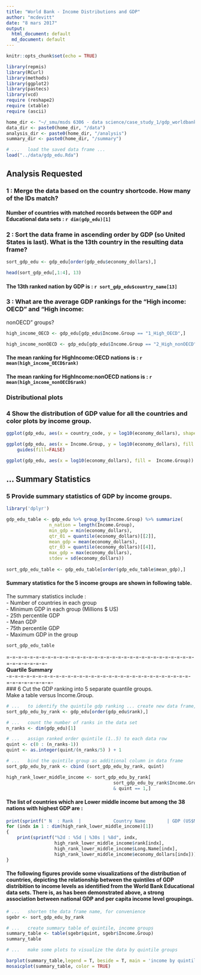 ```yaml
---
title: "World Bank - Income Distributions and GDP"
author: "mcdevitt"
date: "8 mars 2017"
output:
  html_document: default
  md_document: default
---
```


```r
knitr::opts_chunk$set(echo = TRUE)

library(repmis)
library(RCurl)
library(methods)
library(ggplot2)
library(pastecs)
library(vcd)
require (reshape2)
require (xtable)
require (ascii)

home_dir <- "~/_smu/msds 6306 - data science/case_study_1/gdp_worldbank"
data_dir <- paste0(home_dir, "/data")
analysis_dir <- paste0(home_dir, "/analysis")
summary_dir <- paste0(home_dir, "/summary")
```

```r
# ...	load the saved data frame ...
load("../data/gdp_edu.Rda")
```


## Analysis Requested

### 1 : Merge the data based on the country shortcode. How many of the IDs match?  

####  Number of countries with matched records between the GDP and Educational data sets :  `r dim(gdp_edu)[1]`  

### 2 : Sort the data frame in ascending order by GDP (so United States is last). What is the 13th country in the resulting data frame?  
```r

sort_gdp_edu <- gdp_edu[order(gdp_edu$economy_dollars),] 

head(sort_gdp_edu[,1:4], 13)

```

#### The 13th ranked nation by GDP is : __`r sort_gdp_edu$country_name[13]`__  


### 3 : What are the average GDP rankings for the "High income: OECD" and "High income:
nonOECD" groups?  

```r

high_income_OECD <- gdp_edu[gdp_edu$Income.Group == "1_High_OECD",]

high_income_nonOECD <- gdp_edu[gdp_edu$Income.Group == "2_High_nonOECD",]

```

#### The mean ranking for HighIncome:OECD    nations is :  __`r mean(high_income_OECD$rank)`__  
#### The mean ranking for HighIncome:nonOECD nations is : __`r mean(high_income_nonOECD$rank)`__  

### __Distributional plots__  

### 4 Show the distribution of GDP value for all the countries and color plots by income group.

```r

ggplot(gdp_edu, aes(x = country_code, y = log10(economy_dollars), shape = Income.Group, color = Income.Group )) + geom_point()

ggplot(gdp_edu, aes(x = Income.Group, y = log10(economy_dollars), fill = Income.Group)) + geom_boxplot() +
    guides(fill=FALSE)

ggplot(gdp_edu, aes(x = log10(economy_dollars), fill =  Income.Group)) + geom_density(alpha=.3)

```


## __... Summary Statistics__  

### 5 Provide summary statistics of GDP by income groups.  

```r

library('dplyr')

gdp_edu_table <- gdp_edu %>% group_by(Income.Group) %>% summarize(
				n_nation = length(Income.Group),
				min_gdp = min(economy_dollars),
				qtr_01 = quantile(economy_dollars)[[2]],
				mean_gdp = mean(economy_dollars),
				qtr_03 = quantile(economy_dollars)[[4]],
				max_gdp = max(economy_dollars),
				stdev = sd(economy_dollars))
				
sort_gdp_edu_table <- gdp_edu_table[order(gdp_edu_table$mean_gdp),] 
```

#### Summary statistics for the 5 income groups are shown in following table.  
The summary statistics include :  
- Number of countries in each group  
- Minimum GDP in each group (Millions $ US)  
- 25th percentile GDP  
- Mean GDP  
- 75th percentile GDP  
- Maximum GDP in the group  

```r

sort_gdp_edu_table

```

=-=-=-=-=-=-=-=-=-=-=-=-=-=-=-=-=-=-=-=-=-=-=-=-=-=-=-=-=-=-=-=-=-=-=-=-=-=-=-  
__Quartile Summary__  
-=-=-=-=-=-=-=-=-=-=-=-=-=-=-=-=-=-=-=-=-=-=-=-=-=-=-=-=-=-=-=-=-=-=-=-=-=-=-=-   
### 6 Cut the GDP ranking into 5 separate quantile groups.  
Make a table versus Income.Group.  

```r

# ...	to identify the quintile gdp ranking ... create new data frame, sorted by rank
sort_gdp_edu_by_rank <- gdp_edu[order(gdp_edu$rank),] 

# ...	count the number of ranks in the data set
n_ranks <- dim(gdp_edu)[1]

# ...	assign ranked order quintile (1..5) to each data row
quint <- c(0 : (n_ranks-1))
quint <- as.integer(quint/(n_ranks/5) ) + 1

# ...	bind the quintile group as additional column in data frame
sort_gdp_edu_by_rank <- cbind (sort_gdp_edu_by_rank, quint)

high_rank_lower_middle_income <- sort_gdp_edu_by_rank[
										sort_gdp_edu_by_rank$Income.Group == "4_Lower_Middle"
										& quint == 1,]
```

#### The list of countries which are Lower middle income but among the 38 nations with highest GDP  are :  

```r

print(sprintf(" N  : Rank  |            Country Name        | GDP (US$M)"))
for (indx in 1 : dim(high_rank_lower_middle_income)[1])
{
	print(sprintf("%2d : %5d | %30s | %8d", indx,
				  high_rank_lower_middle_income$rank[indx],
				  high_rank_lower_middle_income$Long.Name[indx],
				  high_rank_lower_middle_income$economy_dollars[indx]))
}

```

#### The following figures provide some visualizations of the distribution of countries, depicting the relationship between the quintiles of GDP distribition to income levels as identified from the World Bank Educational data sets. There is, as has been demonstrated above, a strong association between national GDP and per capita income level groupings.  

```r
# ...	shorten the data frame name, for convenience
sgebr <- sort_gdp_edu_by_rank

# ...	create summary table of quintile, income groups
summary_table <- table(sgebr$quint, sgebr$Income.Group)
summary_table

# ...	make some plots to visualize the data by quintile groups

barplot(summary_table,legend = T, beside = T, main = 'income by quintile')
mosaicplot(summary_table, color = TRUE)

```
